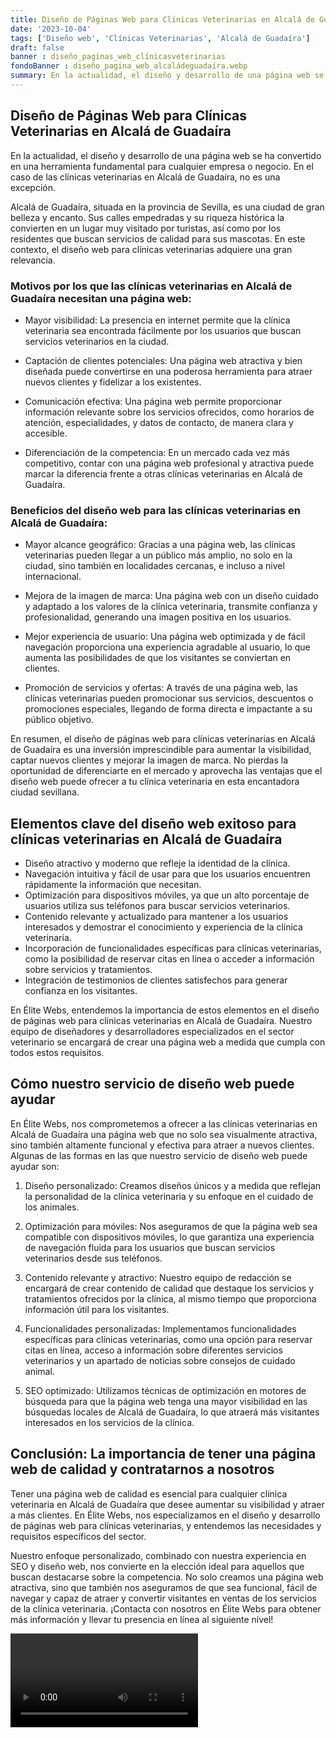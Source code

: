 ```yaml
---
title: Diseño de Páginas Web para Clínicas Veterinarias en Alcalá de Guadaíra
date: '2023-10-04'
tags: ['Diseño web', 'Clínicas Veterinarias', 'Alcalá de Guadaíra']
draft: false
banner : diseño_paginas_web_clínicasveterinarias
fondoBanner : diseño_pagina_web_alcaládeguadaíra.webp
summary: En la actualidad, el diseño y desarrollo de una página web se ha convertido en una herramienta fundamental para cualquier empresa o negocio. En el caso de las clínicas veterinarias en Alcalá de Guadaíra, no es una excepción. 
---
```


## Diseño de Páginas Web para Clínicas Veterinarias en Alcalá de Guadaíra

En la actualidad, el diseño y desarrollo de una página web se ha convertido en una herramienta fundamental para cualquier empresa o negocio. En el caso de las clínicas veterinarias en Alcalá de Guadaíra, no es una excepción. 

Alcalá de Guadaíra, situada en la provincia de Sevilla, es una ciudad de gran belleza y encanto. Sus calles empedradas y su riqueza histórica la convierten en un lugar muy visitado por turistas, así como por los residentes que buscan servicios de calidad para sus mascotas. En este contexto, el diseño web para clínicas veterinarias adquiere una gran relevancia.

### Motivos por los que las clínicas veterinarias en Alcalá de Guadaíra necesitan una página web:

- Mayor visibilidad: La presencia en internet permite que la clínica veterinaria sea encontrada fácilmente por los usuarios que buscan servicios veterinarios en la ciudad.

- Captación de clientes potenciales: Una página web atractiva y bien diseñada puede convertirse en una poderosa herramienta para atraer nuevos clientes y fidelizar a los existentes.

- Comunicación efectiva: Una página web permite proporcionar información relevante sobre los servicios ofrecidos, como horarios de atención, especialidades, y datos de contacto, de manera clara y accesible.

- Diferenciación de la competencia: En un mercado cada vez más competitivo, contar con una página web profesional y atractiva puede marcar la diferencia frente a otras clínicas veterinarias en Alcalá de Guadaíra.

### Beneficios del diseño web para las clínicas veterinarias en Alcalá de Guadaíra:

- Mayor alcance geográfico: Gracias a una página web, las clínicas veterinarias pueden llegar a un público más amplio, no solo en la ciudad, sino también en localidades cercanas, e incluso a nivel internacional.

- Mejora de la imagen de marca: Una página web con un diseño cuidado y adaptado a los valores de la clínica veterinaria, transmite confianza y profesionalidad, generando una imagen positiva en los usuarios.

- Mejor experiencia de usuario: Una página web optimizada y de fácil navegación proporciona una experiencia agradable al usuario, lo que aumenta las posibilidades de que los visitantes se conviertan en clientes.

- Promoción de servicios y ofertas: A través de una página web, las clínicas veterinarias pueden promocionar sus servicios, descuentos o promociones especiales, llegando de forma directa e impactante a su público objetivo.

En resumen, el diseño de páginas web para clínicas veterinarias en Alcalá de Guadaíra es una inversión imprescindible para aumentar la visibilidad, captar nuevos clientes y mejorar la imagen de marca. No pierdas la oportunidad de diferenciarte en el mercado y aprovecha las ventajas que el diseño web puede ofrecer a tu clínica veterinaria en esta encantadora ciudad sevillana.

<GifSeo />

<Cta />

## Elementos clave del diseño web exitoso para clínicas veterinarias en Alcalá de Guadaíra

- Diseño atractivo y moderno que refleje la identidad de la clínica.
- Navegación intuitiva y fácil de usar para que los usuarios encuentren rápidamente la información que necesitan.
- Optimización para dispositivos móviles, ya que un alto porcentaje de usuarios utiliza sus teléfonos para buscar servicios veterinarios.
- Contenido relevante y actualizado para mantener a los usuarios interesados y demostrar el conocimiento y experiencia de la clínica veterinaria.
- Incorporación de funcionalidades específicas para clínicas veterinarias, como la posibilidad de reservar citas en línea o acceder a información sobre servicios y tratamientos.
- Integración de testimonios de clientes satisfechos para generar confianza en los visitantes.

En Élite Webs, entendemos la importancia de estos elementos en el diseño de páginas web para clínicas veterinarias en Alcalá de Guadaíra. Nuestro equipo de diseñadores y desarrolladores especializados en el sector veterinario se encargará de crear una página web a medida que cumpla con todos estos requisitos. 

## Cómo nuestro servicio de diseño web puede ayudar

En Élite Webs, nos comprometemos a ofrecer a las clínicas veterinarias en Alcalá de Guadaíra una página web que no solo sea visualmente atractiva, sino también altamente funcional y efectiva para atraer a nuevos clientes. Algunas de las formas en las que nuestro servicio de diseño web puede ayudar son:

1. Diseño personalizado: Creamos diseños únicos y a medida que reflejan la personalidad de la clínica veterinaria y su enfoque en el cuidado de los animales.

2. Optimización para móviles: Nos aseguramos de que la página web sea compatible con dispositivos móviles, lo que garantiza una experiencia de navegación fluida para los usuarios que buscan servicios veterinarios desde sus teléfonos.

3. Contenido relevante y atractivo: Nuestro equipo de redacción se encargará de crear contenido de calidad que destaque los servicios y tratamientos ofrecidos por la clínica, al mismo tiempo que proporciona información útil para los visitantes.

4. Funcionalidades personalizadas: Implementamos funcionalidades específicas para clínicas veterinarias, como una opción para reservar citas en línea, acceso a información sobre diferentes servicios veterinarios y un apartado de noticias sobre consejos de cuidado animal.

5. SEO optimizado: Utilizamos técnicas de optimización en motores de búsqueda para que la página web tenga una mayor visibilidad en las búsquedas locales de Alcalá de Guadaíra, lo que atraerá más visitantes interesados en los servicios de la clínica.

## Conclusión: La importancia de tener una página web de calidad y contratarnos a nosotros

Tener una página web de calidad es esencial para cualquier clínica veterinaria en Alcalá de Guadaíra que desee aumentar su visibilidad y atraer a más clientes. En Élite Webs, nos especializamos en el diseño y desarrollo de páginas web para clínicas veterinarias, y entendemos las necesidades y requisitos específicos del sector. 

Nuestro enfoque personalizado, combinado con nuestra experiencia en SEO y diseño web, nos convierte en la elección ideal para aquellos que buscan destacarse sobre la competencia. No solo creamos una página web atractiva, sino que también nos aseguramos de que sea funcional, fácil de navegar y capaz de atraer y convertir visitantes en ventas de los servicios de la clínica veterinaria. ¡Contacta con nosotros en Élite Webs para obtener más información y llevar tu presencia en línea al siguiente nivel!

<Video />

<CtaBot job='Clínicas Veterinarias' city='Alcalá de Guadaíra'/>

<Gmaps query='Alcalá de Guadaíra+españa+maps' />